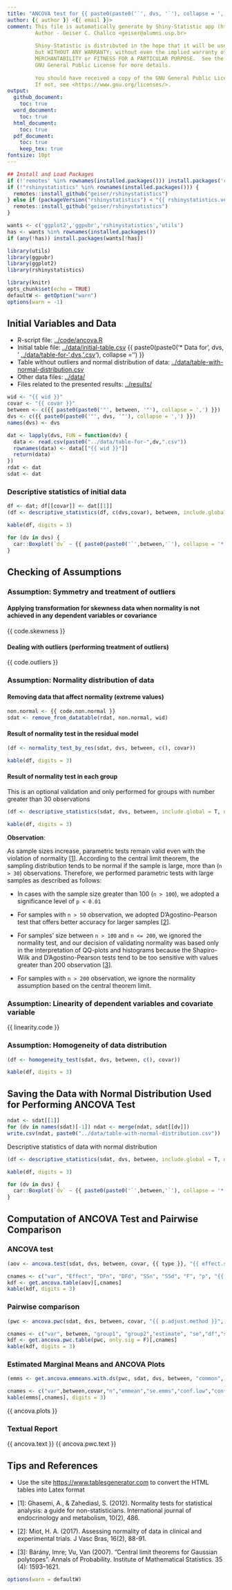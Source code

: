 ```yaml
---
title: "ANCOVA test for {{ paste0(paste0('`', dvs, '`'), collapse = ',') }}"
author: {{ author }} <{{ email }}>
comment: This file is automatically generate by Shiny-Statistic app (https://statistic.geiser.tech/)
         Author - Geiser C. Challco <geiser@alumni.usp.br>
         
         Shiny-Statistic is distributed in the hope that it will be useful,
         but WITHOUT ANY WARRANTY; without even the implied warranty of
         MERCHANTABILITY or FITNESS FOR A PARTICULAR PURPOSE.  See the
         GNU General Public License for more details.
         
         You should have received a copy of the GNU General Public License.
         If not, see <https://www.gnu.org/licenses/>.
output:
  github_document:
    toc: true
  word_document:
    toc: true
  html_document:
    toc: true
  pdf_document:
    toc: true
    keep_tex: true
fontsize: 10pt
---
```


```r
## Install and Load Packages
if (!'remotes' %in% rownames(installed.packages())) install.packages('remotes')
if (!"rshinystatistics" %in% rownames(installed.packages())) {
  remotes::install_github("geiser/rshinystatistics")
} else if (packageVersion("rshinystatistics") < "{{ rshinystatistics.version }}") {
  remotes::install_github("geiser/rshinystatistics")
}

wants <- c('ggplot2','ggpubr','rshinystatistics','utils')
has <- wants %in% rownames(installed.packages())
if (any(!has)) install.packages(wants[!has])

library(utils)
library(ggpubr)
library(ggplot2)
library(rshinystatistics)
```

```r
library(knitr)
opts_chunk$set(echo = TRUE)
defaultW <- getOption("warn")
options(warn = -1)
```

## Initial Variables and Data

* R-script file: [../code/ancova.R](../code/ancova.R)
* Initial table file: [../data/initial-table.csv](../data/initial-table.csv)
{{ paste0(paste0('* Data for ', dvs, ' [../data/table-for-',dvs,'.csv](../data/table-for-',dvs,'.csv)'), collapse = '\n') }}
* Table without outliers and normal distribution of  data:  [../data/table-with-normal-distribution.csv](../data/table-with-normal-distribution.csv)
* Other data files:  [../data/](../data/)
* Files related to the presented results:   [../results/](../results/)


```r
wid <- "{{ wid }}"
covar <- "{{ covar }}"
between <- c({{ paste0(paste0('"', between, '"'), collapse = ',') }})
dvs <- c({{ paste0(paste0('"', dvs, '"'), collapse = ',') }})
names(dvs) <- dvs

dat <- lapply(dvs, FUN = function(dv) {
  data <- read.csv(paste0("../data/table-for-",dv,".csv"))
  rownames(data) <- data[["{{ wid }}"]]
  return(data)
})
rdat <- dat
sdat <- dat
```

### Descriptive statistics of initial data

```r
df <- dat; df[[covar]] <- dat[[1]]
(df <- descriptive_statistics(df, c(dvs,covar), between, include.global = T, symmetry.test = T))
```

```r
kable(df, digits = 3)
```


```r
for (dv in dvs) {
  car::Boxplot(`dv` ~ {{ paste0(paste0('`',between,'`'), collapse = '*') }}, data = dat[[dv]] %>% cbind(dv=dat[[dv]][[dv]]), id = list(n = Inf))  
}
```

## Checking of Assumptions

### Assumption: Symmetry and treatment of outliers

#### Applying transformation for skewness data when normality is not achieved in any dependent variables or covariance

{{ code.skewness }}

#### Dealing with outliers (performing treatment of outliers)

{{ code.outliers }}

### Assumption: Normality distribution of data

#### Removing data that affect normality (extreme values)

```r
non.normal <- {{ code.non.normal }}
sdat <- remove_from_datatable(rdat, non.normal, wid)
```

#### Result of normality test in the residual model

```r
(df <- normality_test_by_res(sdat, dvs, between, c(), covar))
```

```r
kable(df, digits = 3)
```

#### Result of normality test in each group

This is an optional validation and only performed for groups with number greater than 30 observations

```r
(df <- descriptive_statistics(sdat, dvs, between, include.global = T, normality.test = T))
```

```r
kable(df, digits = 3)
```

**Observation**:

As sample sizes increase, parametric tests remain valid even with the violation of normality [[1](#references)].
According to the central limit theorem, the sampling distribution tends to be normal if the sample is large, more than (`n > 30`) observations.
Therefore, we performed parametric tests with large samples as described as follows: 

- In cases with the sample size greater than 100 (`n > 100`), we adopted a significance level of `p < 0.01`

- For samples with `n > 50` observation, we adopted D'Agostino-Pearson test
that offers better accuracy for larger samples [[2](#references)].

- For samples' size between `n > 100` and `n <= 200`, we ignored the normality test,
and our decision of validating normality was based only in the interpretation of QQ-plots
and histograms because the Shapiro-Wilk and D'Agostino-Pearson tests tend to be too sensitive
with values greater than 200 observation [[3](#references)].

- For samples with `n > 200` observation, we ignore the normality assumption based on the central theorem limit.


### Assumption: Linearity of dependent variables and covariate variable

{{ linearity.code }}

### Assumption: Homogeneity of data distribution

```r
(df <- homogeneity_test(sdat, dvs, between, c(), covar))
```

```r
kable(df, digits = 3)
```

## Saving the Data with Normal Distribution Used for Performing ANCOVA Test 

```r
ndat <- sdat[[1]]
for (dv in names(sdat)[-1]) ndat <- merge(ndat, sdat[[dv]])
write.csv(ndat, paste0("../data/table-with-normal-distribution.csv"))
```

Descriptive statistics of data with normal distribution

```r
(df <- descriptive_statistics(sdat, dvs, between, include.global = T, normality.test = T))
```

```r
kable(df, digits = 3)
```

```r
for (dv in dvs) {
  car::Boxplot(`dv` ~ {{ paste0(paste0('`',between,'`'), collapse = '*') }}, data = sdat[[dv]] %>% cbind(dv=sdat[[dv]][[dv]]), id = list(n = Inf))  
}
```

## Computation of ANCOVA Test and Pairwise Comparison

### ANCOVA test

```r
(aov <- ancova.test(sdat, dvs, between, covar, {{ type }}, "{{ effect.size }}", "var"))
```

```r
cnames <- c("var", "Effect", "DFn", "DFd", "SSn", "SSd", "F", "p", "{{ effect.size }}", "p.signif")
kdf <- get.ancova.table(aov)[,cnames]
kable(kdf, digits = 3)
```

### Pairwise comparison

```r
(pwc <- ancova.pwc(sdat, dvs, between, covar, "{{ p.adjust.method }}", "var"))
```

```r
cnames <- c("var", between, "group1", "group2","estimate", "se","df","statistic","p", "p.adj","p.adj.signif")
kdf <- get.ancova.pwc.table(pwc, only.sig = F)[,cnames]
kable(kdf, digits = 3)
```

### Estimated Marginal Means and ANCOVA Plots 

```r
(emms <- get.ancova.emmeans.with.ds(pwc, sdat, dvs, between, "common", "var"))
```

```r
cnames <- c("var",between,covar,"n","emmean","se.emms","conf.low","conf.high","mean","median","sd","ci")
kable(emms[,cnames], digits = 3)
```

{{ ancova.plots  }}

### Textual Report

{{ ancova.text }}
{{ ancova.pwc.text }}

## Tips and References

- Use the site [https://www.tablesgenerator.com](https://www.tablesgenerator.com) to convert the HTML tables into Latex format

- [1]: Ghasemi, A., & Zahediasl, S. (2012). Normality tests for statistical analysis: a guide for non-statisticians. International journal of endocrinology and metabolism, 10(2), 486.

- [2]: Miot, H. A. (2017). Assessing normality of data in clinical and experimental trials. J Vasc Bras, 16(2), 88-91.

- [3]: Bárány, Imre; Vu, Van (2007). "Central limit theorems for Gaussian polytopes". Annals of Probability. Institute of Mathematical Statistics. 35 (4): 1593–1621.

```r
options(warn = defaultW)
```
